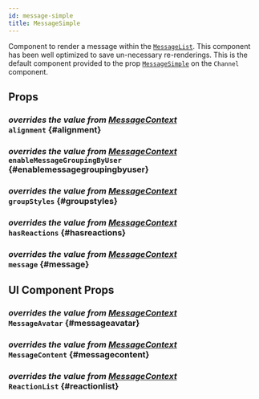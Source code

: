 ```yaml
---
id: message-simple
title: MessageSimple
---
```




Component to render a message within the [`MessageList`](./message-list.mdx). This component has been well optimized to save un-necessary re-renderings.
This is the default component provided to the prop [`MessageSimple`](../../core-components/channel#messagesimple) on the `Channel` component.

## Props

### <div class="label description">_overrides the value from [MessageContext](../../contexts/message-context#alignment)_</div> `alignment` \{#alignment}

<Alignment />

### <div class="label description">_overrides the value from [MessageContext](../../contexts/message-context#enablemessagegroupingbyuser)_</div> `enableMessageGroupingByUser` \{#enablemessagegroupingbyuser}

<EnableMessageGroupingByUser />

### <div class="label description">_overrides the value from [MessageContext](../../contexts/message-context#groupstyles)_</div> `groupStyles` \{#groupstyles}

<GroupStyles />

### <div class="label description">_overrides the value from [MessageContext](../../contexts/message-context#hasreactions)_</div> `hasReactions` \{#hasreactions}

<HasReactions />

### <div class="label description">_overrides the value from [MessageContext](../../contexts/message-context#message)_</div> `message` \{#message}

<MessageProp />

## UI Component Props

### <div class="label description">_overrides the value from [MessageContext](../../contexts/message-context#messageavatar)_</div> `MessageAvatar` \{#messageavatar}

<MessageAvatar />

### <div class="label description">_overrides the value from [MessageContext](../../contexts/message-context#messagecontent)_</div> `MessageContent` \{#messagecontent}

<MessageContent />

### <div class="label description">_overrides the value from [MessageContext](../../contexts/message-context#reactionlist)_</div> `ReactionList` \{#reactionlist}

<ReactionList />

